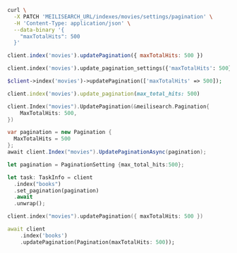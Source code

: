 <CodeGroup>

```bash cURL
curl \
  -X PATCH 'MEILISEARCH_URL/indexes/movies/settings/pagination' \
  -H 'Content-Type: application/json' \
  --data-binary '{
    "maxTotalHits": 500
  }'
```

```javascript JS
client.index('movies').updatePagination({ maxTotalHits: 500 })
```

```python Python
client.index('movies').update_pagination_settings({'maxTotalHits': 500})
```

```php PHP
$client->index('movies')->updatePagination(['maxTotalHits' => 500]);
```

```ruby Ruby
client.index('movies').update_pagination(max_total_hits: 500)
```

```go Go
client.Index("movies").UpdatePagination(&meilisearch.Pagination{
    MaxTotalHits: 500,
})
```

```csharp C#
var pagination = new Pagination {
  MaxTotalHits = 500
};
await client.Index("movies").UpdatePaginationAsync(pagination);
```

```rust Rust
let pagination = PaginationSetting {max_total_hits:500};

let task: TaskInfo = client
  .index("books")
  .set_pagination(pagination)
  .await
  .unwrap();
```

```swift Swift
client.index("movies").updatePagination({ maxTotalHits: 500 })
```

```dart Dart
await client
    .index('books')
    .updatePagination(Pagination(maxTotalHits: 500));
```
</CodeGroup>